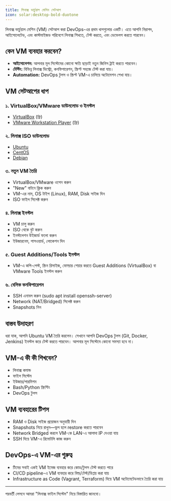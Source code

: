 ```yaml
---
title: লিনাক্স ভার্চুয়াল মেশিন সেটআপ
icon: solar:desktop-bold-duotone
---
```


লিনাক্স ভার্চুয়াল মেশিন (VM) সেটআপ করা DevOps-এর প্রথম ধাপগুলোর একটি। এতে আপনি নিরাপদ, আইসোলেটেড, এবং কাস্টমাইজড পরিবেশে লিনাক্স শিখতে, টেস্ট করতে, এবং ডেভেলপ করতে পারবেন।

## কেন VM ব্যবহার করবেন?

- **আইসোলেশন:** আপনার মূল সিস্টেমের কোনো ক্ষতি ছাড়াই নতুন জিনিস ট্রাই করতে পারবেন।
- **টেস্টিং:** বিভিন্ন লিনাক্স ডিস্ট্রো, কনফিগারেশন, স্ক্রিপ্ট সহজে টেস্ট করা যায়।
- **Automation:** DevOps টুলস ও স্ক্রিপ্ট VM-এ চালিয়ে অটোমেশন শেখা যায়।

## VM সেটআপের ধাপ

### ১. VirtualBox/VMware ডাউনলোড ও ইনস্টল

- [VirtualBox](https://www.virtualbox.org/) (ফ্রি)
- [VMware Workstation Player](https://www.vmware.com/products/workstation-player.html) (ফ্রি)

### ২. লিনাক্স ISO ডাউনলোড

- [Ubuntu](https://ubuntu.com/download/desktop)
- [CentOS](https://www.centos.org/download/)
- [Debian](https://www.debian.org/distrib/)

### ৩. নতুন VM তৈরি

- VirtualBox/VMware ওপেন করুন
- "New" বাটনে ক্লিক করুন
- VM-এর নাম, OS টাইপ (Linux), RAM, Disk সাইজ দিন
- ISO ফাইল সিলেক্ট করুন

### ৪. লিনাক্স ইনস্টল

- VM চালু করুন
- ISO থেকে বুট করুন
- ইনস্টলেশন উইজার্ড ফলো করুন
- ইউজারনেম, পাসওয়ার্ড, লোকেশন দিন

### ৫. Guest Additions/Tools ইনস্টল

- VM-এ কপি-পেস্ট, স্ক্রিন রিসাইজ, ফোল্ডার শেয়ার করতে Guest Additions (VirtualBox) বা VMware Tools ইনস্টল করুন

### ৬. বেসিক কনফিগারেশন

- SSH এনাবল করুন (sudo apt install openssh-server)
- Network (NAT/Bridged) সিলেক্ট করুন
- Snapshots নিন

## বাস্তব উদাহরণ

ধরা যাক, আপনি Ubuntu VM তৈরি করলেন। সেখানে আপনি DevOps টুলস (Git, Docker, Jenkins) ইনস্টল করে টেস্ট করতে পারবেন। আপনার মূল সিস্টেমে কোনো সমস্যা হবে না।

## VM-এ কী কী শিখবেন?

- লিনাক্স কমান্ড
- ফাইল সিস্টেম
- ইউজার/পারমিশন
- Bash/Python স্ক্রিপ্টিং
- DevOps টুলস

## VM ব্যবহারের টিপস

- RAM ও Disk সাইজ প্রয়োজন অনুযায়ী দিন
- Snapshots নিয়ে রাখুন—ভুল হলে restore করতে পারবেন
- Network Bridged করলে VM-কে LAN-এ আলাদা IP দেওয়া যায়
- SSH দিয়ে VM-এ রিমোটলি কাজ করুন

## DevOps-এ VM-এর গুরুত্ব

- টিমের সবাই একই VM ইমেজ ব্যবহার করে কোড/টুলস টেস্ট করতে পারে
- CI/CD pipeline-এ VM ব্যবহার করে বিল্ড/টেস্ট/ডিপ্লয় করা যায়
- Infrastructure as Code (Vagrant, Terraform) দিয়ে VM অটোমেটেডভাবে তৈরি করা যায়

---

পরবর্তী লেসনে আমরা "লিনাক্স ফাইল সিস্টেম" নিয়ে বিস্তারিত জানবো।
